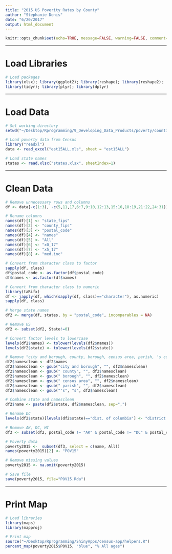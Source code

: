 ```yaml
---
title: "2015 US Poverity Rates by County"
author: "Stephanie Denis"
date: "6/20/2017"
output: html_document
---
```


```r
knitr::opts_chunk$set(echo=TRUE, message=FALSE, warning=FALSE, comment="")
```

* * * 

# Load Libraries
```r
# Load packages
library(xlsx); library(ggplot2); library(reshape); library(reshape2); 
library(tidyr); library(plyr); library(dplyr)
```

* * * 

# Load Data
```r
# Set working directory
setwd("~/Desktop/Rprogramming/9_Developing_Data_Products/poverty/counties")

# Load poverty data from Census
library("readxl")
data <- read_excel("est15ALL.xls", sheet = "est15ALL")

# Load state names
states <- read.xlsx("states.xlsx", sheetIndex=1)
```

* * *

# Clean Data
```r
# Remove unnecessary rows and columns
df <- data[-c(1:3), -c(5,11,17,6:7,9:10,12:13,15:16,18:19,21:22,24:31)] 

# Rename columns
names(df)[1] <- "state_fips" 
names(df)[2] <- "county_fips"   
names(df)[3] <- "postal_code"   
names(df)[4] <- "names"
names(df)[5] <- "All"
names(df)[6] <- "x0_17"
names(df)[7] <- "x5_17"
names(df)[8] <- "med.inc"

# Convert from character class to factor
sapply(df, class)
df$postal_code <- as.factor(df$postal_code)
df$names <- as.factor(df$names)

# Convert from character class to numeric
library(taRifx)
df <- japply(df, which(sapply(df, class)=="character"), as.numeric)
sapply(df, class)

# Merge state names
df2 <- merge(df, states, by = "postal_code", incomparables = NA)

# Remove US
df2 <- subset(df2, State!=0)

# Convert factor levels to lowercase
levels(df2$names) <- tolower(levels(df2$names))
levels(df2$state) <- tolower(levels(df2$state))

# Remove "city and borough, county, borough, census area, parish, 's county" from names
df2$namesclean <- df2$names
df2$namesclean <- gsub("city and borough", "", df2$namesclean)
df2$namesclean <- gsub(" county", "", df2$namesclean)
df2$namesclean <- gsub(" borough", "", df2$namesclean)
df2$namesclean <- gsub(" census area", "", df2$namesclean)
df2$namesclean <- gsub(" parish", "", df2$namesclean)
df2$namesclean <- gsub("'s", "s", df2$namesclean)

# Combine state and namesclean
df2$name <- paste(df2$state, df2$namesclean, sep=",")

# Rename DC
levels(df2$state)[levels(df2$state)=="dist. of columbia"] <- "district of columbia, washington"

# Remove AK, DC, HI
df3 <- subset(df2, postal_code != "AK" & postal_code != "DC" & postal_code != "HI")

# Poverty data
poverty2015 <-  subset(df3, select = c(name, All))
names(poverty2015)[2] <- "POV15"

# Remove missing values
poverty2015 <- na.omit(poverty2015)

# Save file
save(poverty2015, file="POV15.Rda")

```

* * *

# Print Map
```r
# Load libraries
library(maps)
library(mapproj)

# Print map
source("~/Desktop/Rprogramming/ShinyApps/census-app/helpers.R")
percent_map(poverty2015$POV15, "blue", "% All ages")
```

